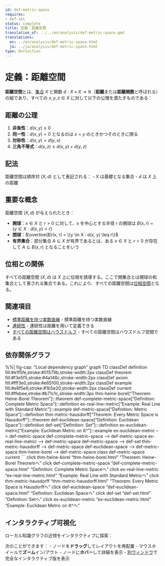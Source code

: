 ```yaml
---
id: def-metric-space
requires:
- def-set
status: complete
title: 定義：距離空間
translation_of: ../../en/analysis/def-metric-space.qmd
translations:
  en: ../en/analysis/def-metric-space.html
  ja: ../ja/analysis/def-metric-space.html
type: Definition
---
```


# 定義：距離空間 {#def-metric-space}

**距離空間**とは、[集合](../logic-set-theory/def-set.qmd) $X$ と関数 $d: X \times X \to \mathbb{R}$（**距離**または**距離関数**と呼ばれる）の組であり、すべての $x, y, z \in X$ に対して以下の公理を満たすものである：

## 距離の公理

1. **非負性**：$d(x, y) \geq 0$
2. **同一性**：$d(x, y) = 0$ となるのは $x = y$ のときかつそのときに限る
3. **対称性**：$d(x, y) = d(y, x)$
4. **三角不等式**：$d(x, z) \leq d(x, y) + d(y, z)$

## 記法

距離空間は順序対 $(X, d)$ として表記される：
- $X$ は基礎となる集合
- $d$ は $X$ 上の距離

## 重要な概念

距離空間 $(X, d)$ が与えられたとき：

- **開球**：$x \in X$ と $r > 0$ に対して、$x$ を中心とする半径 $r$ の開球は $B(x, r) = \{y \in X : d(x, y) < r\}$
- **閉球**：$\overline{B}(x, r) = \{y \in X : d(x, y) \leq r\}$
- **有界集合**：部分集合 $A \subseteq X$ が有界であるとは、ある $x \in X$ と $r > 0$ が存在して $A \subseteq B(x, r)$ となることをいう

## 位相との関係

すべての距離空間 $(X, d)$ は $X$ 上に位相を誘導する。ここで開集合とは開球の和集合として表される集合である。これにより、すべての距離空間は[位相空間](../topology/def-topological-space.qmd)となる。

## 関連項目

- [標準距離を持つ実数直線](ex-real-line-metric.qmd) - 標準距離を持つ実数直線
- [連続性](def-continuity.qmd) - 連続性は距離を用いて定義できる
- [すべての距離空間はハウスドルフ](../topology/thm-metric-hausdorff.qmd) - すべての距離空間はハウスドルフ空間である

## 依存関係グラフ

%%| fig-cap: "Local dependency graph"
graph TD
    classDef definition fill:#e1f5fe,stroke:#01579b,stroke-width:2px
    classDef theorem fill:#f3e5f5,stroke:#4a148c,stroke-width:2px
    classDef axiom fill:#fff3e0,stroke:#e65100,stroke-width:2px
    classDef example fill:#e8f5e9,stroke:#1b5e20,stroke-width:2px
    classDef current fill:#ffebee,stroke:#b71c1c,stroke-width:3px
    thm-heine-borel["Theorem: Heine-Borel Theorem"]:::theorem
    def-complete-metric-space["Definition: Complete Metric Space"]:::definition
    ex-real-line-metric["Example: Real Line with Standard Metric"]:::example
    def-metric-space["Definition: Metric Space"]:::definition
    thm-metric-hausdorff["Theorem: Every Metric Space is Hausdorff"]:::theorem
    def-euclidean-space["Definition: Euclidean Space"]:::definition
    def-set["Definition: Set"]:::definition
    ex-euclidean-metric["Example: Euclidean Metric on ℝⁿ"]:::example
    ex-euclidean-metric --> def-metric-space
    def-complete-metric-space --> def-metric-space
    ex-real-line-metric --> def-metric-space
    def-metric-space --> def-set
    thm-metric-hausdorff --> def-metric-space
    def-euclidean-space --> def-metric-space
    thm-heine-borel --> def-metric-space
    class def-metric-space current
```
    click thm-heine-borel "thm-heine-borel.html" "Theorem: Heine-Borel Theoremへ"
    click def-complete-metric-space "def-complete-metric-space.html" "Definition: Complete Metric Spaceへ"
    click ex-real-line-metric "ex-real-line-metric.html" "Example: Real Line with Standard Metricへ"
    click thm-metric-hausdorff "thm-metric-hausdorff.html" "Theorem: Every Metric Space is Hausdorffへ"
    click def-euclidean-space "def-euclidean-space.html" "Definition: Euclidean Spaceへ"
    click def-set "def-set.html" "Definition: Setへ"
    click ex-euclidean-metric "ex-euclidean-metric.html" "Example: Euclidean Metric on ℝⁿへ"

## インタラクティブ可視化

ローカル知識グラフの近傍をインタラクティブに探索：

::: {.graph-viz data-id="def-metric-space" data-width="700" data-height="500"}
:::

次のことができます：
- ノードを**ドラッグ**してレイアウトを再配置
- マウスホイールで**ズーム**イン/アウト
- ノードに**ホバー**して詳細を表示
- [別ウィンドウ](../../output/interactive/def-metric-space.html){target="_blank"}で完全なインタラクティブ版を表示
